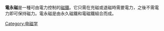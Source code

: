 {{expert|time=2014-04-08T05:42:50+00:00}}
{{unreferenced|time=2014-04-08T05:42:50+00:00}}
{{stub|time=2014-04-08T00:58:04+00:00}}
'''電永磁'''是一種可由電力控制的[[磁鐵|磁鐵]]。它只需在充磁或退磁時需要電力，之後不需電力即可保持磁力。電永磁是由永久磁鐵和電磁鐵組合而成。
[[Category:电磁学|Category:电磁学]]